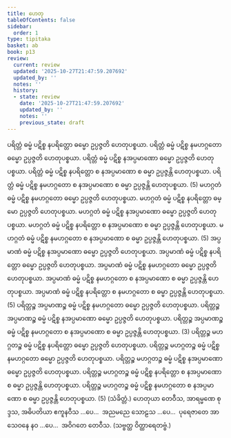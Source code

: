 ```yaml
---
title: ဟေတု
tableOfContents: false
sidebar:
  order: 1
type: tipitaka
basket: ab
book: p13
review:
  current: review
  updated: '2025-10-27T21:47:59.207692'
  updated_by: ''
  notes: ''
  history:
  - state: review
    date: '2025-10-27T21:47:59.207692'
    updated_by: ''
    notes: ''
    previous_state: draft
---
```



<ReviewStatus review={frontmatter.review} showDetails={true} />

<HypothesisAnnotation frontmatter={frontmatter} />

<DynamicBreadcrumb />

<Division number="40" book="p13" e="ch" v="40" p="190">

<Paragraph number="105" book="p13">
ပရိတ္တံ ဓမ္မံ ပဋိစ္စ နပရိတ္တော ဓမ္မော ဥပ္ပဇ္ဇတိ ဟေတုပစ္စယာ. ပရိတ္တံ ဓမ္မံ ပဋိစ္စ နမဟဂ္ဂတော ဓမ္မော ဥပ္ပဇ္ဇတိ ဟေတုပစ္စယာ. ပရိတ္တံ ဓမ္မံ ပဋိစ္စ နအပ္ပမာဏော ဓမ္မော ဥပ္ပဇ္ဇတိ ဟေတုပစ္စယာ. ပရိတ္တံ ဓမ္မံ ပဋိစ္စ နပရိတ္တော စ နအပ္ပမာဏော စ ဓမ္မာ ဥပ္ပဇ္ဇန္တိ ဟေတုပစ္စယာ. ပရိတ္တံ ဓမ္မံ ပဋိစ္စ နမဟဂ္ဂတော စ နအပ္ပမာဏော စ ဓမ္မာ ဥပ္ပဇ္ဇန္တိ ဟေတုပစ္စယာ. (5)
</Paragraph>

<Paragraph number="106" book="p13">
မဟဂ္ဂတံ ဓမ္မံ ပဋိစ္စ နမဟဂ္ဂတော ဓမ္မော ဥပ္ပဇ္ဇတိ ဟေတုပစ္စယာ. မဟဂ္ဂတံ ဓမ္မံ ပဋိစ္စ နပရိတ္တော ဓမ္မော ဥပ္ပဇ္ဇတိ ဟေတုပစ္စယာ. မဟဂ္ဂတံ ဓမ္မံ ပဋိစ္စ နအပ္ပမာဏော ဓမ္မော ဥပ္ပဇ္ဇတိ ဟေတုပစ္စယာ. မဟဂ္ဂတံ ဓမ္မံ ပဋိစ္စ နပရိတ္တော စ နအပ္ပမာဏော စ ဓမ္မာ ဥပ္ပဇ္ဇန္တိ ဟေတုပစ္စယာ. မဟဂ္ဂတံ ဓမ္မံ ပဋိစ္စ နမဟဂ္ဂတော စ နအပ္ပမာဏော စ ဓမ္မာ ဥပ္ပဇ္ဇန္တိ ဟေတုပစ္စယာ. (5)
</Paragraph>

<Paragraph number="107" book="p13">
အပ္ပမာဏံ ဓမ္မံ ပဋိစ္စ နအပ္ပမာဏော ဓမ္မော ဥပ္ပဇ္ဇတိ ဟေတုပစ္စယာ. အပ္ပမာဏံ ဓမ္မံ ပဋိစ္စ နပရိတ္တော ဓမ္မော ဥပ္ပဇ္ဇတိ ဟေတုပစ္စယာ. အပ္ပမာဏံ ဓမ္မံ ပဋိစ္စ နမဟဂ္ဂတော ဓမ္မော ဥပ္ပဇ္ဇတိ ဟေတုပစ္စယာ. အပ္ပမာဏံ ဓမ္မံ ပဋိစ္စ နမဟဂ္ဂတော စ နအပ္ပမာဏော စ ဓမ္မာ ဥပ္ပဇ္ဇန္တိ ဟေတုပစ္စယာ. အပ္ပမာဏံ ဓမ္မံ ပဋိစ္စ နပရိတ္တော စ နမဟဂ္ဂတော စ ဓမ္မာ ဥပ္ပဇ္ဇန္တိ ဟေတုပစ္စယာ. (5)
</Paragraph>

<Paragraph number="108" book="p13">
ပရိတ္တဉ္စ အပ္ပမာဏဉ္စ ဓမ္မံ ပဋိစ္စ နမဟဂ္ဂတော ဓမ္မော ဥပ္ပဇ္ဇတိ ဟေတုပစ္စယာ. ပရိတ္တဉ္စ အပ္ပမာဏဉ္စ ဓမ္မံ ပဋိစ္စ နအပ္ပမာဏော ဓမ္မော ဥပ္ပဇ္ဇတိ ဟေတုပစ္စယာ. ပရိတ္တဉ္စ အပ္ပမာဏဉ္စ ဓမ္မံ ပဋိစ္စ နမဟဂ္ဂတော စ နအပ္ပမာဏော စ ဓမ္မာ ဥပ္ပဇ္ဇန္တိ ဟေတုပစ္စယာ. (3)
</Paragraph>

<Paragraph number="109" book="p13">
ပရိတ္တဉ္စ မဟဂ္ဂတဉ္စ ဓမ္မံ ပဋိစ္စ နပရိတ္တော ဓမ္မော ဥပ္ပဇ္ဇတိ ဟေတုပစ္စယာ. ပရိတ္တဉ္စ မဟဂ္ဂတဉ္စ ဓမ္မံ ပဋိစ္စ နမဟဂ္ဂတော ဓမ္မော ဥပ္ပဇ္ဇတိ ဟေတုပစ္စယာ. ပရိတ္တဉ္စ မဟဂ္ဂတဉ္စ ဓမ္မံ ပဋိစ္စ နအပ္ပမာဏော ဓမ္မော ဥပ္ပဇ္ဇတိ ဟေတုပစ္စယာ. ပရိတ္တဉ္စ မဟဂ္ဂတဉ္စ ဓမ္မံ ပဋိစ္စ နပရိတ္တော စ နအပ္ပမာဏော စ ဓမ္မာ ဥပ္ပဇ္ဇန္တိ ဟေတုပစ္စယာ. ပရိတ္တဉ္စ မဟဂ္ဂတဉ္စ ဓမ္မံ ပဋိစ္စ နမဟဂ္ဂတော စ နအပ္ပမာဏော စ ဓမ္မာ ဥပ္ပဇ္ဇန္တိ ဟေတုပစ္စယာ. (5) (သံခိတ္တံ.)
</Paragraph>

<Paragraph number="110" book="p13">
ဟေတုယာ တေဝီသ, အာရမ္မဏေ စုဒ္ဒသ, အဓိပတိယာ ဧကူနဝီသ …ပေ…  အညမညေ သောဠသ …ပေ…  ပုရေဇာတေ အာသေဝနေ နဝ …ပေ…  အဝိဂတေ တေဝီသ. (သဗ္ဗတ္ထ ဝိတ္ထာရေတဗ္ဗံ.)
</Paragraph>
</Division>